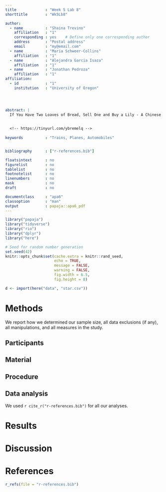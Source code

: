 ```yaml
---
title             : "Week 5 Lab 8"
shorttitle        : "Wk5Lb8"

author: 
  - name          : "Shaina Trevino"
    affiliation   : "1"
    corresponding : yes    # Define only one corresponding author
    address       : "Postal address"
    email         : "my@email.com"
  - name          : "Maria Schweer-Collins"
    affiliation   : "1"
  - name          : "Alejandra Garcia Isaza"
    affiliation   : "1"
  - name          : "Jonathan Pedroza"
    affiliation   : "1"
affiliation:
  - id            : "1"
    institution   : "University of Oregon"




abstract: |
  If You Have Two Loaves of Bread, Sell One and Buy a Lily - A Chinese Proverb
  
  
  <!-- https://tinyurl.com/ybremelq -->
  
keywords          : "Trains, Planes, Automobiles"


bibliography      : ["r-references.bib"]

floatsintext      : no
figurelist        : no
tablelist         : no
footnotelist      : no
linenumbers       : no
mask              : no
draft             : no

documentclass     : "apa6"
classoption       : "man"
output            : papaja::apa6_pdf
---
```


```r
library("papaja")
library("tidyverse")
library("rio")
library("dplyr")
library("here")

```

```r
# Seed for random number generation
set.seed(42)
knitr::opts_chunk$set(cache.extra = knitr::rand_seed,
                      echo = TRUE,
                      message = FALSE,
                      warning = FALSE,
                      fig.width = 6.5, 
                      fig.height = 8)
```

```r
d <- import(here("data", "star.csv"))
```

# Methods
We report how we determined our sample size, all data exclusions (if any), all manipulations, and all measures in the study. <!-- 21-word solution (Simmons, Nelson & Simonsohn, 2012; retrieved from http://ssrn.com/abstract=2160588) -->

## Participants

## Material

## Procedure

## Data analysis
We used `r cite_r("r-references.bib")` for all our analyses.


# Results


# Discussion


\newpage

# References
```r
r_refs(file = "r-references.bib")
```

\begingroup
\setlength{\parindent}{-0.5in}
\setlength{\leftskip}{0.5in}

<div id = "refs"></div>
\endgroup
